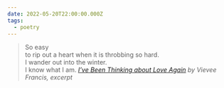```yaml
---
date: 2022-05-20T22:00:00.000Z
tags:
  - poetry
---
```

> So easy<br/>
> to rip out a heart when it is throbbing so hard.<br/>
> I wander out into the winter.<br/>
> I know what I am.
> <cite><i>[I’ve Been Thinking about Love Again](https://poems.com/poem/ive-been-thinking-about-love-again/)</i> by Vievee Francis, excerpt</cite>
